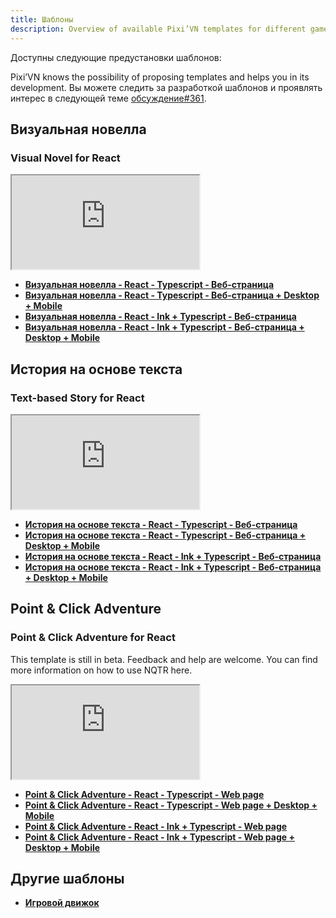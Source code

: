 ```yaml
---
title: Шаблоны
description: Overview of available Pixi’VN templates for different game genres and frameworks, including links and live previews. Visual Novel for React, Text-based Story for React, Point & Click Adventure for React, and more.
---
```


Доступны следующие предустановки шаблонов:

<Callout title="More templates will be added in the future" type="info">

Pixi’VN knows the possibility of proposing templates and helps you in its development. Вы можете следить за разработкой шаблонов и проявлять интерес в следующей теме [обсуждение#361](https://github.com/DRincs-Productions/pixi-vn/discussions/361).

</Callout>

## Визуальная новелла

### Visual Novel for React

<iframe src="https://pixi-vn-react-template.web.app/"
    title="Visual Novel - React"
    style={{
        width: "100%",
        height: "400px",
        border: "0",
        borderRadius: "4px",
        overflow: "hidden",
    }}
    allowFullScreen={true}
></iframe>

- **[Визуальная новелла - React - Typescript - Веб-страница](https://github.com/DRincs-Productions/pixi-vn-react-template)**
- **[Визуальная новелла - React - Typescript - Веб-страница + Desktop + Mobile](https://github.com/DRincs-Productions/pixi-vn-react-template/tree/tauri)**
- **[Визуальная новелла - React - Ink + Typescript - Веб-страница](https://github.com/DRincs-Productions/pixi-vn-react-template/tree/ink)**
- **[Визуальная новелла - React - Ink + Typescript - Веб-страница + Desktop + Mobile](https://github.com/DRincs-Productions/pixi-vn-react-template/tree/ink-tauri)**

## История на основе текста

### Text-based Story for React

<iframe src="https://pixi-vn-react-st-template.web.app/"
    title="Visual Novel - React"
    style={{
        width: "100%",
        height: "400px",
        border: "0",
        borderRadius: "4px",
        overflow: "hidden",
    }}
    allowFullScreen={true}
></iframe>

- **[История на основе текста - React - Typescript - Веб-страница](https://github.com/DRincs-Productions/pixi-vn-nonlinear-stories-react-template)**
- **[История на основе текста - React - Typescript - Веб-страница + Desktop + Mobile](https://github.com/DRincs-Productions/pixi-vn-nonlinear-stories-react-template/tree/tauri)**
- **[История на основе текста - React - Ink + Typescript - Веб-страница](https://github.com/DRincs-Productions/pixi-vn-nonlinear-stories-react-template/tree/ink)**
- **[История на основе текста - React - Ink + Typescript - Веб-страница + Desktop + Mobile](https://github.com/DRincs-Productions/pixi-vn-nonlinear-stories-react-template/tree/ink-tauri)**

## Point & Click Adventure

### Point & Click Adventure for React

<Callout title="Beta version" type="warn">

This template is still in beta. Feedback and help are welcome. You can find more information on how to use NQTR <DynamicLink href="/nqtr">here</DynamicLink>.

</Callout>

<iframe src="https://nqtr-react-template.firebaseapp.com/"
    title="Point & Click Adventure - React"
    style={{
        width: "100%",
        height: "400px",
        border: "0",
        borderRadius: "4px",
        overflow: "hidden",
    }}
    allowFullScreen={true}
></iframe>

- **[Point & Click Adventure - React - Typescript - Web page](https://github.com/DRincs-Productions/nqtr-react-template)**
- **[Point & Click Adventure - React - Typescript - Web page + Desktop + Mobile](https://github.com/DRincs-Productions/nqtr-react-template/tree/tauri)**
- **[Point & Click Adventure - React - Ink + Typescript - Web page](https://github.com/DRincs-Productions/nqtr-react-template/tree/ink)**
- **[Point & Click Adventure - React - Ink + Typescript - Web page + Desktop + Mobile](https://github.com/DRincs-Productions/nqtr-react-template/tree/ink-tauri)**

## Другие шаблоны

- **[Игровой движок](https://github.com/DRincs-Productions/pixi-vn-game-engine-template)**
